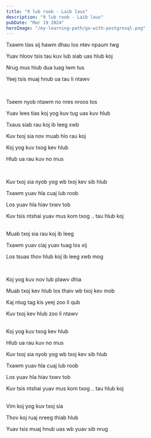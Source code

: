 ```yaml
---
title: "9 lub roob - Laib laus"
description: "9 lub roob - Laib laus"
pubDate: "Mar 19 2024"
heroImage: "/my-learning-path/go-with-postgresql.png"
---
```


Txawm tias sij hawm dhau los ntev npaum twg

Yuav hloov tsis tau kuv lub siab uas hlub koj

Nrug mus hlub dua luag lwm tus

Yeej tsis muaj hnub ua tau li ntawv

<br />

Tseem nyob ntawm no nres nroos tos

Yuav lees tias koj yog kuv tug uas kuv hlub

Txaus siab rau koj ib leeg xwb

Kuv txoj sia nov muab hlo rau koj

Koj yog kuv txog kev hlub

Hlub ua rau kuv no mus

<br />

Kuv txoj sia nyob yog wb txoj kev sib hlub

Txawm yuav hla cuaj lub roob

Los yuav hla hiav txwv tob

Kuv tsis ntshai yuav mus kom txog .. tau hlub koj

<br />
Muab txoj sia rau koj ib leeg

Txawm yuav ciaj yuav tuag los xij

Los tsuas thov hlub koj ib leeg xwb mog

<br />

Koj yog kuv nov lub plawv dhia

Muab txoj kev hlub los thaiv wb txoj kev mob

Kaj ntug tag kis yeej zoo li qub

Kuv txoj kev hlub zoo li ntawv

<br />
Koj yog kuv txog kev hlub

Hlub ua rau kuv no mus

Kuv txoj sia nyob yog wb txoj kev sib hlub

Txawm yuav hla cuaj lub roob

Los yuav hla hiav txwv tob

Kuv tsis ntshai yuav mus kom txog .. tau hlub koj

<br />
Vim koj yog kuv txoj sia

Thov koj ruaj nreeg thiab hlub

Yuav tsis muaj hnub uas wb yuav sib nrug
